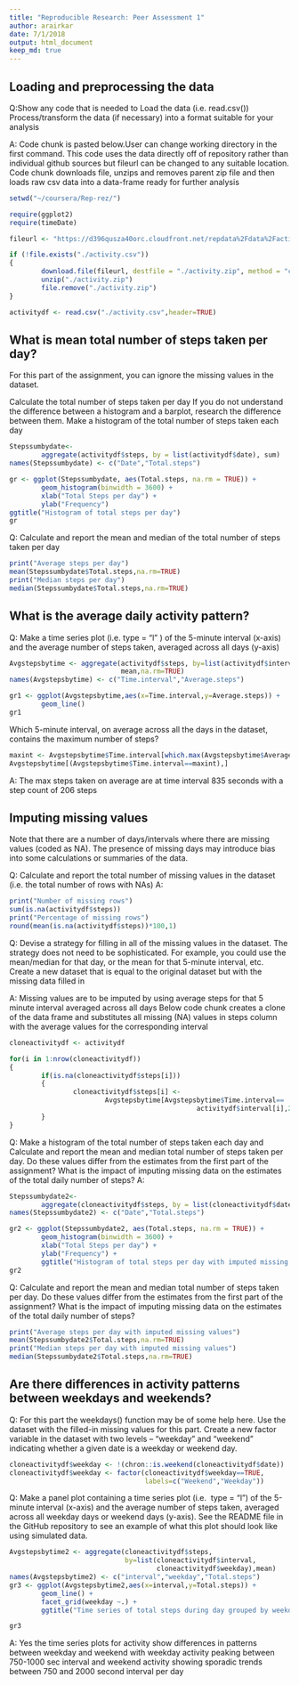 ```yaml
---
title: "Reproducible Research: Peer Assessment 1"
author: arairkar
date: 7/1/2018
output: html_document
keep_md: true
---
```



## Loading and preprocessing the data
Q:Show any code that is needed to
Load the data (i.e. read.csv())
Process/transform the data (if necessary) into a format suitable for your analysis

A: Code chunk is pasted below.User can change working directory in the first command. 
This code uses the data directly off of repository rather than individual github sources but fileurl can be changed to any suitable location. 
Code chunk downloads file, unzips and removes parent zip file and then loads raw csv data into a data-frame ready for further analysis

```r
setwd("~/coursera/Rep-rez/")

require(ggplot2)
require(timeDate)

fileurl <- "https://d396qusza40orc.cloudfront.net/repdata%2Fdata%2Factivity.zip"

if (!file.exists("./activity.csv"))
{
        download.file(fileurl, destfile = "./activity.zip", method = "curl")
        unzip("./activity.zip")
        file.remove("./activity.zip")
}

activitydf <- read.csv("./activity.csv",header=TRUE)
```

## What is mean total number of steps taken per day?
For this part of the assignment, you can ignore the missing values in the dataset.

Calculate the total number of steps taken per day
If you do not understand the difference between a histogram and a barplot, research the difference between them. Make a histogram of the total number of steps taken each day


```r
Stepssumbydate<-
        aggregate(activitydf$steps, by = list(activitydf$date), sum)
names(Stepssumbydate) <- c("Date","Total.steps")

gr <- ggplot(Stepssumbydate, aes(Total.steps, na.rm = TRUE)) +
        geom_histogram(binwidth = 3600) +
        xlab("Total Steps per day") +
        ylab("Frequency")
ggtitle("Histogram of total steps per day")
gr
```

Q: Calculate and report the mean and median of the total number of steps taken per day

```r

print("Average steps per day")
mean(Stepssumbydate$Total.steps,na.rm=TRUE)
print("Median steps per day")
median(Stepssumbydate$Total.steps,na.rm=TRUE)
```

## What is the average daily activity pattern?
Q: Make a time series plot (i.e. type = "l" ) of the 5-minute interval (x-axis) and the average number of steps taken, averaged across all days (y-axis)

```r
Avgstepsbytime <- aggregate(activitydf$steps, by=list(activitydf$interval),
                            mean,na.rm=TRUE)
names(Avgstepsbytime) <- c("Time.interval","Average.steps")

gr1 <- ggplot(Avgstepsbytime,aes(x=Time.interval,y=Average.steps)) + 
        geom_line()
gr1

```

Which 5-minute interval, on average across all the days in the dataset, contains the maximum number of steps?
```r
maxint <- Avgstepsbytime$Time.interval[which.max(Avgstepsbytime$Average.steps)]
Avgstepsbytime[(Avgstepsbytime$Time.interval==maxint),]
```
A: The max steps taken on average are at time interval 835 seconds with a step count of 206 steps

## Imputing missing values
Note that there are a number of days/intervals where there are missing values (coded as NA). The presence of missing days may introduce bias into some calculations or summaries of the data.

Q: Calculate and report the total number of missing values in the dataset (i.e. the total number of rows with NAs)
A: 
```r
print("Number of missing rows")
sum(is.na(activitydf$steps))
print("Percentage of missing rows")
round(mean(is.na(activitydf$steps))*100,1)
```

Q: Devise a strategy for filling in all of the missing values in the dataset. The strategy does not need to be sophisticated. For example, you could use the mean/median for that day, or the mean for that 5-minute interval, etc.
Create a new dataset that is equal to the original dataset but with the missing data filled in

A: Missing values are to be imputed by using average steps for that 5 minute interval averaged across all days
Below code chunk creates a clone of the data frame and substitutes all missing (NA) values in steps column with the average values for the corresponding interval
```r
cloneactivitydf <- activitydf

for(i in 1:nrow(cloneactivitydf))
{
        if(is.na(cloneactivitydf$steps[i]))
        {
                cloneactivitydf$steps[i] <- 
                        Avgstepsbytime[Avgstepsbytime$Time.interval== 
                                               activitydf$interval[i],2]
        }
}
```
Q: Make a histogram of the total number of steps taken each day and Calculate and report the mean and median total number of steps taken per day. Do these values differ from the estimates from the first part of the assignment? What is the impact of imputing missing data on the estimates of the total daily number of steps?
A:
```r
Stepssumbydate2<-
        aggregate(cloneactivitydf$steps, by = list(cloneactivitydf$date), sum)
names(Stepssumbydate2) <- c("Date","Total.steps")

gr2 <- ggplot(Stepssumbydate2, aes(Total.steps, na.rm = TRUE)) +
        geom_histogram(binwidth = 3600) +
        xlab("Total Steps per day") +
        ylab("Frequency") +
        ggtitle("Histogram of total steps per day with imputed missing values")
gr2
```

Q: Calculate and report the mean and median total number of steps taken per day. Do these values differ from the estimates from the first part of the assignment? What is the impact of imputing missing data on the estimates of the total daily number of steps?

```r

print("Average steps per day with imputed missing values")
mean(Stepssumbydate2$Total.steps,na.rm=TRUE)
print("Median steps per day with imputed missing values")
median(Stepssumbydate2$Total.steps,na.rm=TRUE)
```

## Are there differences in activity patterns between weekdays and weekends?
Q: For this part the weekdays() function may be of some help here. Use the dataset with the filled-in missing values for this part.
Create a new factor variable in the dataset with two levels – “weekday” and “weekend” indicating whether a given date is a weekday or weekend day.
```r
cloneactivitydf$weekday <- !(chron::is.weekend(cloneactivitydf$date))
cloneactivitydf$weekday <- factor(cloneactivitydf$weekday==TRUE,
                                  labels=c("Weekend","Weekday"))
```

Q: Make a panel plot containing a time series plot (i.e. 
type = "l") of the 5-minute interval (x-axis) and the average number of steps taken, averaged across all weekday days or weekend days (y-axis). See the README file in the GitHub repository to see an example of what this plot should look like using simulated data.
```r
Avgstepsbytime2 <- aggregate(cloneactivitydf$steps, 
                             by=list(cloneactivitydf$interval,
                                     cloneactivitydf$weekday),mean)
names(Avgstepsbytime2) <- c("interval","weekday","Total.steps")
gr3 <- ggplot(Avgstepsbytime2,aes(x=interval,y=Total.steps)) + 
        geom_line() +
        facet_grid(weekday ~.) +
        ggtitle("Time series of total steps during day grouped by weekday/weekend")

gr3
```
A: Yes the time series plots for activity show differences in patterns between weekday and weekend with weekday activity peaking between 750-1000 sec interval and weekend activity showing sporadic trends between 750 and 2000 second interval per day